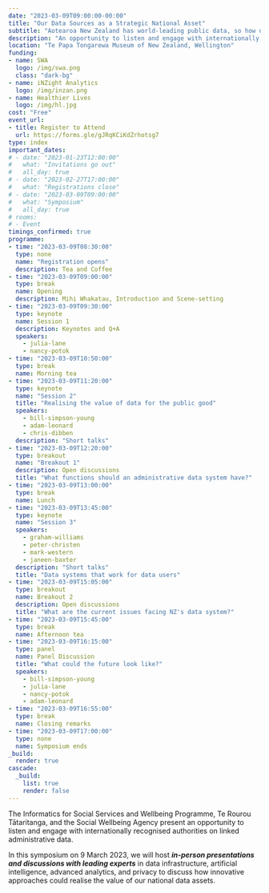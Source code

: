 ```yaml
---
date: "2023-03-09T09:00:00-00:00"
title: "Our Data Sources as a Strategic National Asset"
subtitle: "Aotearoa New Zealand has world-leading public data, so how do we realise the value of these data assets?"
description: "An opportunity to listen and engage with internationally recognised authorities on linked administrative data."
location: "Te Papa Tongarewa Museum of New Zealand, Wellington"
funding:
- name: SWA
  logo: /img/swa.png
  class: "dark-bg"
- name: iNZight Analytics
  logo: /img/inzan.png
- name: Healthier Lives
  logo: /img/hl.jpg
cost: "Free"
event_url:
- title: Register to Attend
  url: https://forms.gle/gJRqKCiKdZrhotsg7
type: index
important_dates:
# - date: "2023-01-23T12:00:00"
#   what: "Invitations go out"
#   all_day: true
# - date: "2023-02-27T17:00:00"
#   what: "Registrations close"
# - date: "2023-03-09T09:00:00"
#   what: "Symposium"
#   all_day: true
# rooms:
# - Event
timings_confirmed: true
programme:
- time: "2023-03-09T08:30:00"
  type: none
  name: "Registration opens"
  description: Tea and Coffee
- time: "2023-03-09T09:00:00"
  type: break
  name: Opening
  description: Mihi Whakatau, Introduction and Scene-setting
- time: "2023-03-09T09:30:00"
  type: keynote
  name: Session 1
  description: Keynotes and Q+A
  speakers:
    - julia-lane
    - nancy-potok
- time: "2023-03-09T10:50:00"
  type: break
  name: Morning tea
- time: "2023-03-09T11:20:00"
  type: keynote
  name: "Session 2"
  title: "Realising the value of data for the public good"
  speakers:
    - bill-simpson-young
    - adam-leonard
    - chris-dibben
  description: "Short talks"
- time: "2023-03-09T12:20:00"
  type: breakout
  name: "Breakout 1"
  description: Open discussions
  title: "What functions should an administrative data system have?"
- time: "2023-03-09T13:00:00"
  type: break
  name: Lunch
- time: "2023-03-09T13:45:00"
  type: keynote
  name: "Session 3"
  speakers:
    - graham-williams
    - peter-christen
    - mark-western
    - janeen-baxter
  description: "Short talks"
  title: "Data systems that work for data users"
- time: "2023-03-09T15:05:00"
  type: breakout
  name: Breakout 2
  description: Open discussions
  title: "What are the current issues facing NZ's data system?"
- time: "2023-03-09T15:45:00"
  type: break
  name: Afternoon tea
- time: "2023-03-09T16:15:00"
  type: panel
  name: Panel Discussion
  title: "What could the future look like?"
  speakers:
    - bill-simpson-young
    - julia-lane
    - nancy-potok
    - adam-leonard
- time: "2023-03-09T16:55:00"
  type: break
  name: Closing remarks
- time: "2023-03-09T17:00:00"
  type: none
  name: Symposium ends
_build:
  render: true
cascade:
  _build:
    list: true
    render: false
---
```


The Informatics for Social Services and Wellbeing Programme, Te Rourou Tātaritanga, and the Social Wellbeing Agency present an opportunity to listen and engage with internationally recognised authorities on linked administrative data.

In this symposium on 9 March 2023, we will host ***in-person presentations and discussions with leading experts*** in data infrastructure, artificial intelligence, advanced analytics, and privacy to discuss how innovative approaches could realise the value of our national data assets.

